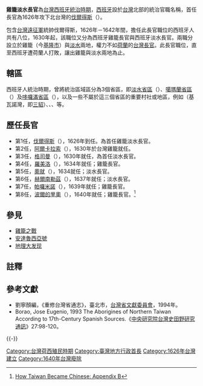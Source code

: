{{Infobox former political post
| political_office   = 雞籠淡水長官
| country            = [[西班牙|西班牙]]
| insignia           = 
| insigniasize       = 
| insigniacaption    = 
| image              = Flag_of_New_Spain.svg
| caption            = 西班牙帝國軍旗
| predecessor = 無
| successor          = 無
| first_officeholder = [[伐爾得斯|伐爾得斯]]
| last_officeholder  = [[波爾的里奧|波爾的里奧]]
| style              = 
| residence          = [[雞籠|雞籠]][[聖薩爾瓦多城|聖薩爾瓦多城]]<br/>[[淡水區|淡水]][[聖多明哥城|聖多明哥城]]
| appointer          = 
| began              = 1626年
| ended              = 1640年
}}

'''雞籠淡水長官'''為[[台灣西班牙統治時期|台灣西班牙統治時期]]，[[西班牙|西班牙]]設於[[台灣|台灣]]北部的統治官職名稱，首任長官為1626年攻下北台灣的[[伐爾得斯|伐爾得斯]]（{{lang|es|Antonio Carreño de Valdes}}）。

包含[[台灣遠征軍|台灣遠征軍]]統帥伐爾得斯，1626年－1642年間，擔任此長官職位的西班牙人共有八位，1630年起，該職位又分為西班牙雞籠長官與西班牙淡水長官。兩職分設立於雞籠（今[[基隆市|基隆市]]）與[[淡水區|淡水]]兩地，權力不如[[荷蘭|荷蘭]]的[[台灣長官|台灣長官]]。此長官職位，直至西班牙遭荷蘭人打敗，讓出雞籠與淡水兩地為止。

==轄區==

西班牙人統治時期，曾將統治區域區分為3個省區，即[[淡水省區|淡水省區]]（{{lang|es|Tamchui}}）、[[噶瑪蘭省區|噶瑪蘭省區]]（{{lang|es|Cabaran}}）及[[哆囉滿省區|哆囉滿省區]]（{{lang|es|Turoboan}}），以及一些不屬於這三個省區的重要村社或地區，例如{{lang|es|Caguinauaran}}（基瓦諾灣，即[[三貂角|三貂]]）、{{lang|es|Quimarri－Taparri}}、{{lang|es|Senar}}、{{lang|es|Pantao}}等。

==歷任長官==
*第1任，[[伐爾得斯|伐爾得斯]]（{{lang|es|Antonio Carreño de Valdes}}），1626年到任。為首任雞籠淡水長官。
*第2任，[[阿爾卡拉索|阿爾卡拉索]]（{{lang|es|Juan de Alcarazo}}），1630年於台灣雞籠就任。
*第3任，[[格司曼|格司曼]]（{{lang|es|Luis de Guzmân}}），1630年就任，為首任淡水長官。
*第4任，[[羅美洛|羅美洛]]（{{lang|es|Alonso Garcia Romero}}），1634年就任；雞籠長官。
*第5任，[[奧就|奧就]]（{{lang|es|Sargeant Uajor}}），1634就任；淡水長官。
*第6任，[[赫爾南勒茲|赫爾南勒茲]]（{{lang|es|Franciso Hernândez}}），1637年就任；淡水長官。
*第7任，[[帕囉米諾|帕囉米諾]]（{{lang|es|Pedro Palomino}}），1639年就任；雞籠長官。
*第8任，[[波爾的里奧|波爾的里奧]]（{{lang|es|Gonzaro Portillo}}），1640年就任；雞籠長官。<ref>[http://www.gutenberg-e.org/andrade/pdfs/AppendixB.pdf How Taiwan Became Chinese: Appendix B<!-- Título generado por un bot -->]</ref>

==參見==
*[[雞籠之戰|雞籠之戰]]
*[[安達魯西亞號|安達魯西亞號]]
*[[地理大发现|地理大发现]]

==註釋==
{{reflist}}

==參考文獻==
{{refbegin}}
*劉寧顏編，《重修台灣省通志》，臺北市，[[台灣省文獻委員會|台灣省文獻委員會]]，1994年。
*Borao, Jose Eugenio, 1993 The Aborigines of Northern Taiwan According to 17th-Century Spanish Sources.《[[中央研究院台灣史田野研究通訊|中央研究院台灣史田野研究通訊]]》27:98-120。
{{refend}}
{{-}}
{{Spanish Formosa}}
{{台灣統治者官職}}

[[Category:台灣荷西殖民時期|Category:台灣荷西殖民時期]]
[[Category:臺灣地方行政首長|Category:臺灣地方行政首長]]
[[Category:1626年台灣建立|Category:1626年台灣建立]]
[[Category:1640年台灣廢除|Category:1640年台灣廢除]]